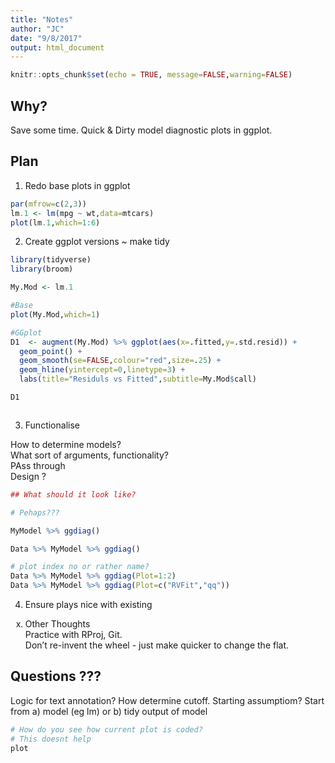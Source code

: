 ```yaml
---
title: "Notes"
author: "JC"
date: "9/8/2017"
output: html_document
---
```


```r
knitr::opts_chunk$set(echo = TRUE, message=FALSE,warning=FALSE)
```



## Why?
Save some time.
Quick & Dirty model diagnostic plots in ggplot.


## Plan

1. Redo base plots in ggplot

```r
par(mfrow=c(2,3))
lm.1 <- lm(mpg ~ wt,data=mtcars)
plot(lm.1,which=1:6)

```

2. Create ggplot versions ~ make tidy

```r
library(tidyverse)
library(broom)

My.Mod <- lm.1

#Base
plot(My.Mod,which=1)

#GGplot
D1  <- augment(My.Mod) %>% ggplot(aes(x=.fitted,y=.std.resid)) +
  geom_point() + 
  geom_smooth(se=FALSE,colour="red",size=.25) +
  geom_hline(yintercept=0,linetype=3) +
  labs(title="Residuls vs Fitted",subtitle=My.Mod$call)

D1
```

```r

```


3. Functionalise

How to determine models?  
What sort of arguments, functionality?  
PAss through   
Design ?    
```r
## What should it look like?

# Pehaps???

MyModel %>% ggdiag()

Data %>% MyModel %>% ggdiag()

# plot index no or rather name?
Data %>% MyModel %>% ggdiag(Plot=1:2)
Data %>% MyModel %>% ggdiag(Plot=c("RVFit","qq"))


```


4. Ensure plays nice with existing


x. Other Thoughts  
Practice with RProj, Git.  
Don't re-invent the wheel - just make quicker to change the flat.


## Questions ???  
Logic for text annotation? How determine cutoff.
Starting assumptiom? Start from a) model (eg lm) or b) tidy output of model

  
```r
# How do you see how current plot is coded?
# This doesnt help
plot
```


